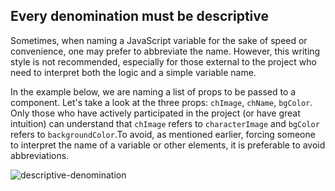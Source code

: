 ## Every denomination must be descriptive

Sometimes, when naming a JavaScript variable for the sake of speed or convenience, one may prefer to abbreviate the name. However, this writing style is not recommended, especially for those external to the project who need to interpret both the logic and a simple variable name.

In the example below, we are naming a list of props to be passed to a component. Let's take a look at the three props: `chImage`, `chName`, `bgColor`. Only those who have actively participated in the project (or have great intuition) can understand that `chImage` refers to `characterImage` and `bgColor` refers to `backgroundColor`.To avoid, as mentioned earlier, forcing someone to interpret the name of a variable or other elements, it is preferable to avoid abbreviations.

![descriptive-denomination](./../../../images/descriptive-denomination.png)